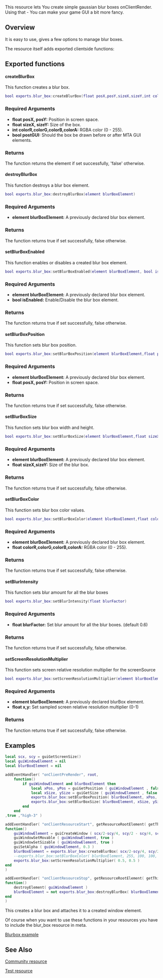 {{Resource page}}
This resource lets You create simple gaussian blur boxes onClientRender.
Using that - You can make your game GUI a bit more fancy.

== Overview ==

It is easy to use, gives a few options to manage blur boxes. 

The resource itself adds exported clientside functions:

==Exported functions==
====createBlurBox====
<section name="Client" class="client" show="true">
This function creates a blur box.
<syntaxhighlight lang="lua">bool exports.blur_box:createBlurBox(float posX,posY,sizeX,sizeY,int colorR,colorG,colorB,colorA,postGUI)</syntaxhighlight> 
===Required Arguments=== 
*'''float posX, posY:''' Position in screen space.
*'''float sizeX, sizeY:''' Size of the box.
*'''int colorR,colorG,colorB,colorA:''' RGBA color (0 - 255).
*'''bool postGUI:''' Should the box be drawn before or after MTA GUI elements.
===Returns===
The function returns the element if set successfully, 'false' otherwise.
</section>

====destroyBlurBox====
<section name="Client" class="client" show="true">
This function destroys a blur box element.
<syntaxhighlight lang="lua">bool exports.blur_box:destroyBlurBox(element blurBoxElement)</syntaxhighlight> 
===Required Arguments=== 
*'''element blurBoxElement:''' A previously declared blur box element.
===Returns===
The function returns true if set successfully, false otherwise.
</section>

====setBlurBoxEnabled====
<section name="Client" class="client" show="true">
This function enables or disables a created blur box element.
<syntaxhighlight lang="lua">bool exports.blur_box:setBlurBoxEnabled(element blurBoxElement, bool isEnabled)</syntaxhighlight> 
===Required Arguments=== 
*'''element blurBoxElement:''' A previously declared blur box element.
*'''bool isEnabled:''' Enable/Disable the blur box element.
===Returns===
The function returns true if set successfully, false otherwise.
</section>

====setBlurBoxPosition====
<section name="Client" class="client" show="true">
This function sets blur box position.
<syntaxhighlight lang="lua">bool exports.blur_box:setBlurBoxPosition(element blurBoxElement,float posX,posY)</syntaxhighlight> 
===Required Arguments=== 
*'''element blurBoxElement:''' A previously declared blur box element.
*'''float posX, posY:''' Position in screen space.
===Returns===
The function returns true if set successfully, false otherwise.
</section>

====setBlurBoxSize====
<section name="Client" class="client" show="true">
This function sets blur box width and height.
<syntaxhighlight lang="lua">bool exports.blur_box:setBlurBoxSize(element blurBoxElement,float sizeX,sizeY)</syntaxhighlight> 
===Required Arguments=== 
*'''element blurBoxElement:''' A previously declared blur box element.
*'''float sizeX,sizeY:''' Size of the blur box.
===Returns===
The function returns true if set successfully, false otherwise.
</section>

====setBlurBoxColor====
<section name="Client" class="client" show="true">
This function sets blur box color values.
<syntaxhighlight lang="lua">bool exports.blur_box:setBlurBoxColor(element blurBoxElement,float colorR,colorG,colorB,colorA)</syntaxhighlight> 
===Required Arguments=== 
*'''element blurBoxElement:''' A previously declared blur box element.
*'''float colorR,colorG,colorB,colorA:''' RGBA color (0 - 255).
===Returns===
The function returns true if set successfully, false otherwise.
</section>

====setBlurIntensity====
<section name="Client" class="client" show="true">
This function sets blur amount for all the blur boxes
<syntaxhighlight lang="lua">bool exports.blur_box:setBlurIntensity(float blurFactor)</syntaxhighlight> 
===Required Arguments=== 
*'''float blurFactor:''' Set blur amount for all the blur boxes. (default 0.6)
===Returns===
The function returns true if set successfully, false otherwise.
</section>

====setScreenResolutionMultiplier====
<section name="Client" class="client" show="true">
This function sets screen relative resolution multiplier for the screenSource
<syntaxhighlight lang="lua">bool exports.blur_box:setScreenResolutionMultiplier(element blurBoxElement, float x,y)</syntaxhighlight> 
===Required Arguments=== 
*'''element blurBoxElement:''' A previously declared blurBox element.
*'''float x,y:''' Set sampled screen relative resolution multiplier (0-1)
===Returns===
The function returns true if set successfully, false otherwise.
</section>

==Examples== 
<syntaxhighlight lang="lua">local scx, scy = guiGetScreenSize()
local guiWindowElement = nil
local blurBoxElement = nil

addEventHandler( "onClientPreRender", root,
    function()
		if guiWindowElement and blurBoxElement then
			local xPos, yPos = guiGetPosition ( guiWindowElement , false )
			local xSize, ySize = guiGetSize ( guiWindowElement , false )
			exports.blur_box:setBlurBoxPosition( blurBoxElement, xPos, yPos )
			exports.blur_box:setBlurBoxSize( blurBoxElement, xSize, ySize )		
		end
	end
,true ,"high-3" )	

addEventHandler( "onClientResourceStart", getResourceRootElement( getThisResource()),
function()
	guiWindowElement = guiCreateWindow ( scx/2-scy/4, scy/2 - scy/4, scy/2, scy/2, "BlurBox test", false )
	guiWindowSetMovable ( guiWindowElement, true )
	guiWindowSetSizable ( guiWindowElement, true )
	guiSetAlpha ( guiWindowElement, 0.3 )
	blurBoxElement = exports.blur_box:createBlurBox( scx/2-scy/4, scy/2 - scy/4, scy/2, scy/2, 255, 255, 255, 255, false )
	--exports.blur_box:setBlurBoxColor( blurBoxElement, 255, 100, 100, 255)
	exports.blur_box:setScreenResolutionMultiplier( 0.5, 0.5 )
end
)

addEventHandler( "onClientResourceStop", getResourceRootElement( getThisResource()),
function()
	destroyElement( guiWindowElement )
	blurBoxElement = not exports.blur_box:destroyBlurBox( blurBoxElement )
end
)
</syntaxhighlight>
This creates a blur box and attaches it to a created window element.

Of course when you want to use these functions in your resources you have to include
the blur_box resource in meta.

[[/File:15323.png.md|Blurbox example]]

==See Also==

[http://community.multitheftauto.com/index.php?p=resources&s=details&id=10163 Community resource]

[https://www.dropbox.com/s/db13n4l62k21x19/blurBox_test.zip?dl=0 Test resource]